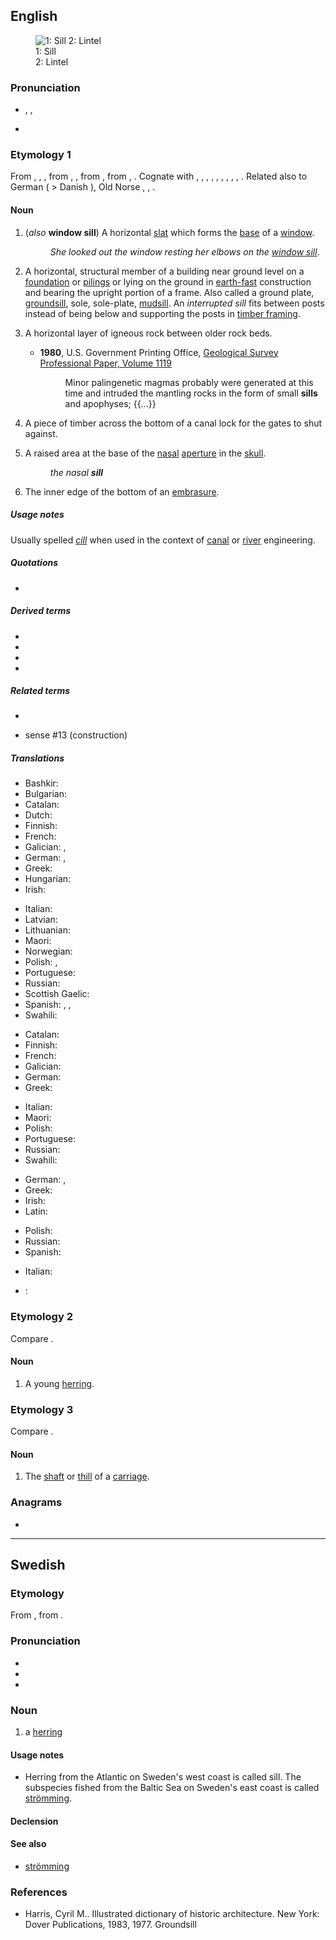 {{also|Sill}}
==English==
[[Image:Sill (PSF).png|thumb|1: Sill <br> 2: Lintel]]

{{rfc|en|Construction sense is too wordy and incorporates material that should be in other sections.}}

===Pronunciation===
* {{enPR|sĭl}}, {{IPA|en|/sɪl/}},
* {{rhymes|en|ɪl}}

===Etymology 1===
From {{der|en|enm|sille}}, {{m|enm|selle}}, {{m|enm|sulle|sülle}}, from {{der|en|ang|syll}}, {{m|ang|syl||sill, threshold, foundation, base, basis}}, from {{der|en|gem-pro|*sulī||bar, sill}}, from {{der|en|ine-pro|*sel-}}, {{m|ine-pro|*swel-||beam, board, frame, threshold}}. Cognate with {{cog|sco|sil}}, {{m|sco|sill||balk, beam, floor, sill}}, {{cog|nl|zulle||sill}}, {{cog|nds|Sull}}, {{m|gml|Sülle||threshold, ramp, sill}}, {{cog|da|syld||base of a framework building}}, {{cog|sv|syll||joist, cross-tie}}, {{cog|no|syll}}, {{cog|is|syll}}, {{m|is|sylla||sill}}. Related also to German {{m|de|Schwelle}} ( > Danish {{m|da|svelle}}), Old Norse {{m|non|svill}}, {{cog|la|silva||wood, forest}}, {{cog|grc|ὕλη}}.

====Noun====
{{en-noun}}

# {{lb|en|architecture}} (''also'' '''window sill''') A horizontal [[slat]] which forms the [[base]] of a [[window]].
#: ''She looked out the window resting her elbows on the [[window sill]]''.
# {{lb|en|construction}} A horizontal, structural member of a building near ground level on a [[foundation]] or [[piling]]s or lying on the ground in [[earth-fast]] construction and bearing the upright portion of a frame. Also called a ground plate, [[groundsill]], sole, sole-plate, [[mudsill]]. An ''interrupted sill'' fits between posts instead of being below and supporting the posts in [[timber framing]].
# {{lb|en|geology}} A horizontal layer of igneous rock between older rock beds.
#* '''1980''', U.S. Government Printing Office, [http://books.google.ru/books?id=hrNUAAAAYAAJ&lpg=SL2-PA6&ots=pekQBN6spE&dq=apophysis%20rock&pg=SL2-PA6#v=snippet&q=apophyses&f=false Geological Survey Professional Paper, Volume 1119]
#*: Minor palingenetic magmas probably were generated at this time and intruded the mantling rocks in the form of small '''sills''' and apophyses; {{...}}
# A piece of timber across the bottom of a canal lock for the gates to shut against.
# {{lb|en|anatomy}} A raised area at the base of the [[nasal]] [[aperture]] in the [[skull]].
#: ''the nasal '''sill'''''
# {{lb|en|military|historical}} The inner edge of the bottom of an [[embrasure]].

=====Usage notes=====
Usually spelled ''[[cill]]'' when used in the context of [[canal]] or [[river]] engineering.

=====Quotations=====
* {{seeCites}}

=====Derived terms=====
* {{l|en|doorsill}}
* {{l|en|mudsill}}
* {{l|en|groundsill}}
* {{l|en|windowsill}}

=====Related terms=====
* {{l|en|lintel}}
* {{l|en|plate}} sense #13 (construction)

=====Translations=====
{{trans-top|base of a window}}
* Bashkir: {{t|ba|тәҙрә төбө|sc=Cyrl}}
* Bulgarian: {{t+|bg|перва́з|m}}
* Catalan: {{t+|ca|ampit|m}}
* Dutch: {{t+|nl|vensterbank|f}}
* Finnish: {{t+|fi|ikkunalauta}}
* French: {{t+|fr|rebord|m}}
* Galician: {{t+|gl|piar|m}}, {{t+|gl|peitoril|m}}
* German: {{t+|de|Fensterbank|f}}, {{t+|de|Sims|m|n}}
* Greek: {{t+|el|περβάζι|n}}
* Hungarian: {{t+|hu|párkány}}
* Irish: {{t|ga|tairseach|f}}
{{trans-mid}}
* Italian: {{t+|it|davanzale|m}}
* Latvian: {{t|lv|palodze}}
* Lithuanian: {{t|lt|palangė}}
* Maori: {{t|mi|pehipehi}}
* Norwegian: {{t+|no|vinduskarm|m}}
* Polish: {{t+|pl|parapet|m-in}}, {{t|pl|podokiennik|m-in}}
* Portuguese: {{t+|pt|parapeito|m}}
* Russian: {{t+|ru|подоко́нник|m}}
* Scottish Gaelic: {{t|gd|sòla|f}}
* Spanish: {{t+|es|alféizar|m}}, {{t+|es|antepecho|m}}, {{t+|es|parapeto|m}}
* Swahili: {{t+|sw|bado}}
{{trans-bottom}}

{{trans-top|horizontal member bearing the upright portion of a frame}}
* Catalan: {{t+|ca|llindar}}
* Finnish: {{t+|fi|palkki}}
* French: {{t+|fr|linteau|m}}
* Galician: {{t+|gl|lintel|m}}
* German: {{t+|de|Schwelle|f}}
* Greek: {{t+|el|κατώφλι|n}}
{{trans-mid}}
* Italian: {{t|it|soletta|f}}
* Maori: {{t|mi|paepae}}
* Polish: {{t|pl|podwalina|f}}
* Portuguese: {{t|pt|lintel|m}}
* Russian: {{t+|ru|ле́жень|m}}
* Swahili: {{t+|sw|bado}}
{{trans-bottom}}

{{trans-top|layer of igneous rock}}
* German: {{t|de|Lagergang|m}}, {{t|de|Sill|m}}
* Greek: {{t|el|στρωματοειδής φλέβα|f}}
* Irish: {{t+|ga|urlár|m}}
* Latin: {{t|la|sillus|m}}
{{trans-mid}}
* Polish: {{t+|pl|sill|m-in}}
* Russian: {{t+|ru|силл|m}}
* Spanish: {{t+|es|lámina|f}}
{{trans-bottom}}

{{checktrans-top}}
* Italian: {{t+check|it|davanzale|m}}
{{trans-mid}}
* {{ttbc|tr}}: {{t|tr|pencere saçaĝı}}
{{trans-bottom}}

===Etymology 2===
Compare {{m|en|sile}}.

====Noun====
{{en-noun}}

# {{lb|en|UK}} A young [[herring]].

===Etymology 3===
Compare {{m|en|thill}}.

====Noun====
{{en-noun}}

# The [[shaft]] or [[thill]] of a [[carriage]].

===Anagrams===
* {{anagrams|en|a=ills|ills}}

----

==Swedish==

===Etymology===
From {{der|sv|non|síld}}, from {{der|sv|gem-pro|*sīlą}}.

===Pronunciation===
* {{audio|sv|Sv-en sill.ogg|audio}}
* {{audio|sv|sv-sill.ogg|audio}}
* {{IPA|sv|/sɪl/}}

===Noun===
{{sv-noun|c}}

# a [[herring]]

====Usage notes====
* Herring from the Atlantic on Sweden's west coast is called sill. The subspecies fished from the Baltic Sea on Sweden's east coast is called [[strömming]].

====Declension====
{{sv-infl-noun-c-ar}}

====See also====
* [[strömming]]

===References===
* Harris, Cyril M.. Illustrated dictionary of historic architecture. New York: Dover Publications, 1983, 1977. Groundsill {{ISBN|048624444X}}